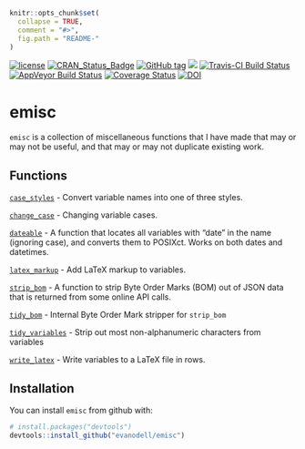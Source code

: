 <!-- README.md is generated from README.Rmd. Please edit that file -->
<!-- rmarkdown v1 -->


```r
knitr::opts_chunk$set(
  collapse = TRUE,
  comment = "#>",
  fig.path = "README-"
)
```

[![license](https://img.shields.io/github/license/mashape/apistatus.svg)](https://github.com/EvanOdell/emisc/blob/master/LICENSE)
[![CRAN_Status_Badge](https://www.r-pkg.org/badges/version/emisc)](https://cran.r-project.org/package=emisc)
[![GitHub tag](https://img.shields.io/github/tag/evanodell/emisc.svg)](https://github.com/evanodell/emisc)
[![](https://cranlogs.r-pkg.org/badges/grand-total/emisc)](https://dgrtwo.shinyapps.io/cranview/)
[![Travis-CI Build Status](https://travis-ci.org/evanodell/emisc.svg?branch=master)](https://travis-ci.org/evanodell/emisc)
[![AppVeyor Build Status](https://ci.appveyor.com/api/projects/status/github/evanodell/emisc?branch=master&svg=true)](https://ci.appveyor.com/project/evanodell/emisc)
[![Coverage Status](https://img.shields.io/codecov/c/github/evanodell/emisc/master.svg)](https://codecov.io/github/evanodell/emisc?branch=master)
[![DOI](https://zenodo.org/badge/96876145.svg)](https://zenodo.org/badge/latestdoi/96876145)


# emisc

`emisc` is a collection of miscellaneous functions that I have made that may or may not be useful, and that may or may not duplicate existing work.


## Functions

[`case_styles`](https://docs.evanodell.com/emisc/reference/case_styles.html) - Convert variable names into one of three styles.

[`change_case`](https://docs.evanodell.com/emisc/reference/change_case.html) - Changing variable cases.

[`dateable`](https://docs.evanodell.com/emisc/reference/dateable.html)  - A function that locates all variables with "date" in the name (ignoring case), and converts them to POSIXct. Works on both dates and datetimes.

[`latex_markup`](https://docs.evanodell.com/emisc/reference/latex_markup.html) - Add LaTeX markup to variables.

[`strip_bom`](https://docs.evanodell.com/emisc/reference/strip_bom.html) - A function to strip Byte Order Marks (BOM) out of JSON data that is returned from some online API calls.

[`tidy_bom`](https://docs.evanodell.com/emisc/reference/tidy_bom.html) - Internal Byte Order Mark stripper for `strip_bom`

[`tidy_variables`](https://docs.evanodell.com/emisc/reference/tidy_variables.html) - Strip out most non-alphanumeric characters from variables

[`write_latex`](https://docs.evanodell.com/emisc/reference/write_latex.html) - Write variables to a LaTeX file in rows.

## Installation

You can install `emisc` from github with:

```r
# install.packages("devtools")
devtools::install_github("evanodell/emisc")
```
